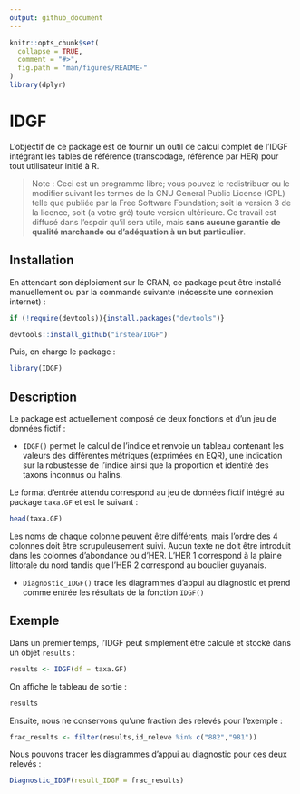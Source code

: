 ```yaml
---
output: github_document
---
```


<!-- README.md is generated from README.Rmd. Please edit that file -->

```r
knitr::opts_chunk$set(
  collapse = TRUE,
  comment = "#>",
  fig.path = "man/figures/README-"
)
library(dplyr)
```
# IDGF

L'objectif de ce package est de fournir un outil de calcul complet de l'IDGF intégrant les tables de référence (transcodage, référence par HER) pour tout utilisateur initié à R.

> Note : Ceci est un programme libre; vous pouvez le redistribuer ou le modifier suivant les
termes de la GNU General Public License (GPL) telle que publiée par la Free Software Foundation; soit la version 3 de la licence, soit (a votre gré) toute version ultérieure. Ce travail est diffusé dans l’espoir qu’il sera utile, mais **sans aucune garantie de qualité marchande ou d’adéquation à un but particulier**.

## Installation

En attendant son déploiement sur le CRAN, ce package peut être installé manuellement ou par la commande suivante (nécessite une connexion internet) :

``` r
if (!require(devtools)){install.packages("devtools")}

devtools::install_github("irstea/IDGF")

```

Puis, on charge le package :

```r
library(IDGF)
```


## Description

Le package est actuellement composé de deux fonctions et d'un jeu de données fictif :

- `IDGF()` permet le calcul de l'indice et renvoie un tableau contenant les valeurs des différentes métriques (exprimées en EQR), une indication sur la robustesse de l'indice ainsi que la proportion et identité des taxons inconnus ou halins. 

Le format d'entrée attendu correspond au jeu de données fictif intégré au package `taxa.GF` et est le suivant :

```r
head(taxa.GF)
```

Les noms de chaque colonne peuvent être différents, mais l'ordre des 4 colonnes doit être scrupuleusement suivi.
Aucun texte ne doit être introduit dans les colonnes d'abondance ou d'HER. L'HER 1 correspond à la plaine littorale du nord tandis que l'HER 2 correspond au bouclier guyanais.

- `Diagnostic_IDGF()` trace les diagrammes d'appui au diagnostic et prend comme entrée les résultats de la fonction `IDGF()`

## Exemple

Dans un premier temps, l'IDGF peut simplement être calculé et stocké dans un objet `results` :

```r
results <- IDGF(df = taxa.GF)
```


On affiche le tableau de sortie :

```r
results
```


Ensuite, nous ne conservons qu'une fraction des relevés pour l'exemple : 

```r
frac_results <- filter(results,id_releve %in% c("882","981")) 
```

Nous pouvons tracer les diagrammes d'appui au diagnostic pour ces deux relevés :

```r
Diagnostic_IDGF(result_IDGF = frac_results)
```

